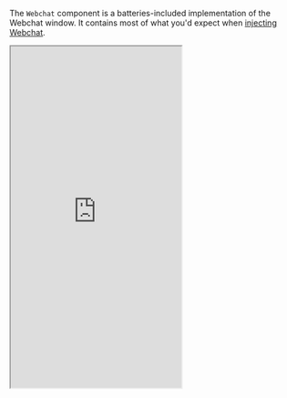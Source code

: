 The `Webchat` component is a batteries-included implementation of the Webchat window. It contains most of what you'd expect when [injecting Webchat](/webchat/get-started/quick-start).

<Panel>
<Tabs>
    <Tab title="Example">
        <iframe
            src="https://botpress.github.io/docs-examples/iframe.html?args=&globals=&id=webchat--primary"
            title="Webchat component"
            className="w-full rounded-xl"
            height="600px"
            />
    </Tab>
    <Tab title="Code">
    <CodeGroup>
    ``` jsx App.jsx
    import { Fab, Webchat } from '@botpress/webchat'
    import { useState } from 'react'

    function App() {
    const [isWebchatOpen, setIsWebchatOpen] = useState(false)
    const toggleWebchat = () => {
        setIsWebchatOpen((prevState) => !prevState)
    }
    return (
        <>
        <Webchat
            clientId="$CLIENT_ID$" // Your client ID here
            style={{
            width: '400px',
            height: '600px',
            display: isWebchatOpen ? 'flex' : 'none',
            position: 'fixed',
            bottom: '90px',
            right: '20px',
            }}
        />
        <Fab
            onClick={() => toggleWebchat()}
            style={{
            position: 'fixed',
            bottom: '20px',
            right: '20px',
            width: '64px',
            height: '64px'
            }}
        />
        </>
    )
    }

    export default App
    ```
    </CodeGroup>
    </Tab>
</Tabs>
</Panel>

<Note>
    The `Webchat` component doesn't use the configuration set in your bot's [Dashboard](/learn/get-started/dashboard/bot/webchat). Instead, configure it using the [configuration](#configuration) prop.
</Note>

<Warning>
  The `<Webchat>` component is incompatible with the [`useWebchat` hook](/webchat/react-library/hooks/use-webchat-client)—using them together will cause issues and unexpected behaviour.

  If you need to use the hook, make sure you're [manually building Webchat](/webchat/react-library/get-started#option-2%3A-build-webchat-manually).
</Warning>

## Props

<ResponseField
    name="clientId"
    type="string"
    required
>
    Your bot's [client ID](/webchat/react-library/get-started#obtain-your-client-id).
</ResponseField>

<ResponseField
    name="storageKey"
    type="string"
>
    Custom key for Webchat's local storage ([if your bot's configuration uses local storage](#param-storage-location))
</ResponseField>

<ResponseField
    name="user"
    type="UserCredentials"
>
    User to load Webchat with.
    <Expandable>
        <ResponseField
            name="userId"
            type="string"
        >
            The user's ID.
        </ResponseField>
        <ResponseField
            name="userToken"
            type="string"
        >
            The user's token.
        </ResponseField>
    </Expandable>
</ResponseField>

<ResponseField
    name="conversationId"
    type="string"
>
    Conversation ID to load Webchat with.
</ResponseField>

<ResponseField
    name="configuration"
    type="Configuration"
>
    Configuration for Webchat's appearance and style.

    <Expandable>
        <ResponseField name="botName" type="string">
            Name of the bot displayed in the header.
        </ResponseField>
        <ResponseField name="botAvatar" type="string">
            URL to the bot avatar image.
        </ResponseField>
        <ResponseField name="botDescription" type="string">
            Description text shown in the Webchat header.
        </ResponseField>
        <ResponseField name="fabImage" type="string">
            Image for the [Fab](/webchat/react-library/components/fab).
        </ResponseField>
        <ResponseField name="phone" type="{ title?: string, link?: string }">
            Phone contact information with title and link.
        </ResponseField>
        <ResponseField name="email" type="{ title?: string, link?: string }">
            Email contact information with title and link.
        </ResponseField>
        <ResponseField name="website" type="{ title?: string, link?: string }">
            Website link information with title and URL.
        </ResponseField>
        <ResponseField name="termsOfService" type="{ title?: string, link?: string }">
            Terms of Service link with title and URL.
        </ResponseField>
        <ResponseField name="privacyPolicy" type="{ title?: string, link?: string }">
            Privacy Policy link with title and URL.
        </ResponseField>
        <ResponseField name="composerPlaceholder" type="string">
            Placeholder text for the input composer.
        </ResponseField>
        <ResponseField name="color" type="string">
            Primary theme color in hex format.
        </ResponseField>
        <ResponseField name="radius" type="number">
            Corner radius for UI elements. Can be `0.5` - `4`
        </ResponseField>
        <ResponseField name="themeMode" type="'light' | 'dark'">
            Light or dark mode theme.
        </ResponseField>
        <ResponseField name="variant" type="'solid' | 'soft'">
            Visual style of the chat window.
        </ResponseField>
        <ResponseField name="fontFamily" type="'rubik' | 'inter' | 'ibm' | 'fira'">
            Font family used in Webchat.
        </ResponseField>
        <ResponseField name="showPoweredBy" type="boolean">
            Flag to show or hide the "Powered by Botpress" footer.
        </ResponseField>
        <ResponseField name="additionalStylesheet" type="string">
            Custom inline CSS to apply to the Webchat.
        </ResponseField>
        <ResponseField name="additionalStylesheetUrl" type="string">
            URL pointing to an external stylesheet.
        </ResponseField>
        <ResponseField name="allowFileUpload" type="boolean">
            Flag to enable file uploads in the chat.
        </ResponseField>
        <ResponseField name="storageLocation" type="'localStorage' | 'sessionStorage'">
            Location to store Webchat session data.
        </ResponseField>
        <ResponseField name="footer" type="string">
            Footer content in Markdown.
        </ResponseField>
        <ResponseField name="headerVariant" type="'solid' | 'glass'">
            Style variant of the header.
        </ResponseField>
        <ResponseField name="feedbackEnabled" type="boolean">
            Toggle for user feedback feature.
        </ResponseField>
    </Expandable>
</ResponseField>
